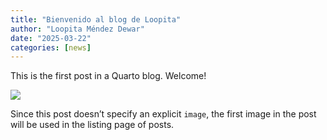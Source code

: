 ```yaml
---
title: "Bienvenido al blog de Loopita"
author: "Loopita Méndez Dewar"
date: "2025-03-22"
categories: [news]
---
```


This is the first post in a Quarto blog. Welcome!

![](thumbnail.jpg)

Since this post doesn't specify an explicit `image`, the first image in the post will be used in the listing page of posts.
